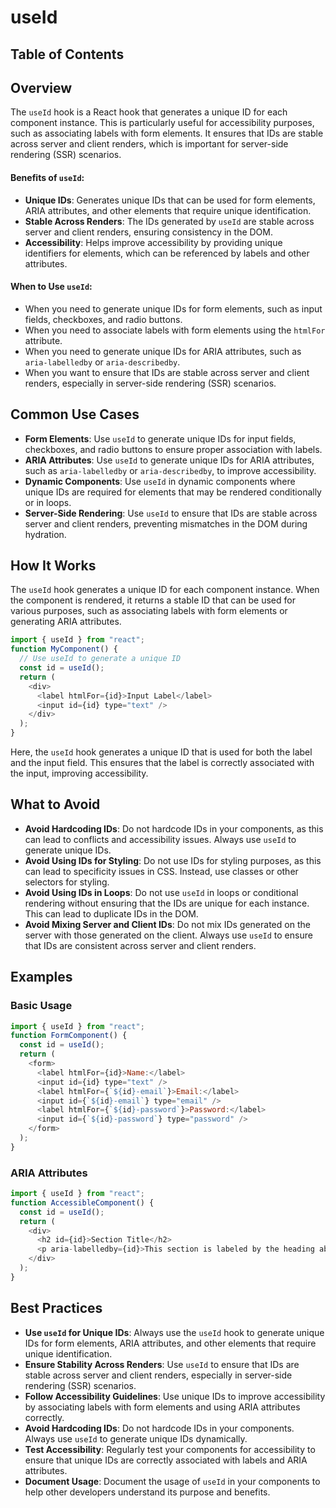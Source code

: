 
# useId

## Table of Contents

## Overview

The `useId` hook is a React hook that generates a unique ID for each component instance. This is particularly useful for accessibility purposes, such as associating labels with form elements.
It ensures that IDs are stable across server and client renders, which is important for server-side rendering (SSR) scenarios.

#### Benefits of `useId`:

- **Unique IDs**: Generates unique IDs that can be used for form elements, ARIA attributes, and other elements that require unique identification.
- **Stable Across Renders**: The IDs generated by `useId` are stable across server and client renders, ensuring consistency in the DOM.
- **Accessibility**: Helps improve accessibility by providing unique identifiers for elements, which can be referenced by labels and other attributes.

#### When to Use `useId`:

- When you need to generate unique IDs for form elements, such as input fields, checkboxes, and radio buttons.
- When you need to associate labels with form elements using the `htmlFor` attribute.
- When you need to generate unique IDs for ARIA attributes, such as `aria-labelledby` or `aria-describedby`.
- When you want to ensure that IDs are stable across server and client renders, especially in server-side rendering (SSR) scenarios.

## Common Use Cases

- **Form Elements**: Use `useId` to generate unique IDs for input fields, checkboxes, and radio buttons to ensure proper association with labels.
- **ARIA Attributes**: Use `useId` to generate unique IDs for ARIA attributes, such as `aria-labelledby` or `aria-describedby`, to improve accessibility.
- **Dynamic Components**: Use `useId` in dynamic components where unique IDs are required for elements that may be rendered conditionally or in loops.
- **Server-Side Rendering**: Use `useId` to ensure that IDs are stable across server and client renders, preventing mismatches in the DOM during hydration.

## How It Works

The `useId` hook generates a unique ID for each component instance. When the component is rendered, it returns a stable ID that can be used for various purposes, such as associating labels with form elements or generating ARIA attributes.

```javascript
import { useId } from "react";
function MyComponent() {
  // Use useId to generate a unique ID
  const id = useId();
  return (
    <div>
      <label htmlFor={id}>Input Label</label>
      <input id={id} type="text" />
    </div>
  );
}
```

Here, the `useId` hook generates a unique ID that is used for both the label and the input field. This ensures that the label is correctly associated with the input, improving accessibility.

## What to Avoid

- **Avoid Hardcoding IDs**: Do not hardcode IDs in your components, as this can lead to conflicts and accessibility issues. Always use `useId` to generate unique IDs.
- **Avoid Using IDs for Styling**: Do not use IDs for styling purposes, as this can lead to specificity issues in CSS. Instead, use classes or other selectors for styling.
- **Avoid Using IDs in Loops**: Do not use `useId` in loops or conditional rendering without ensuring that the IDs are unique for each instance. This can lead to duplicate IDs in the DOM.
- **Avoid Mixing Server and Client IDs**: Do not mix IDs generated on the server with those generated on the client. Always use `useId` to ensure that IDs are consistent across server and client renders.
  <BackToTop />

## Examples

### Basic Usage

```javascript
import { useId } from "react";
function FormComponent() {
  const id = useId();
  return (
    <form>
      <label htmlFor={id}>Name:</label>
      <input id={id} type="text" />
      <label htmlFor={`${id}-email`}>Email:</label>
      <input id={`${id}-email`} type="email" />
      <label htmlFor={`${id}-password`}>Password:</label>
      <input id={`${id}-password`} type="password" />
    </form>
  );
}
```

<BackToTop />

### ARIA Attributes

```javascript
import { useId } from "react";
function AccessibleComponent() {
  const id = useId();
  return (
    <div>
      <h2 id={id}>Section Title</h2>
      <p aria-labelledby={id}>This section is labeled by the heading above.</p>
    </div>
  );
}
```

<BackToTop />

## Best Practices

- **Use `useId` for Unique IDs**: Always use the `useId` hook to generate unique IDs for form elements, ARIA attributes, and other elements that require unique identification.
- **Ensure Stability Across Renders**: Use `useId` to ensure that IDs are stable across server and client renders, especially in server-side rendering (SSR) scenarios.
- **Follow Accessibility Guidelines**: Use unique IDs to improve accessibility by associating labels with form elements and using ARIA attributes correctly.
- **Avoid Hardcoding IDs**: Do not hardcode IDs in your components. Always use `useId` to generate unique IDs dynamically.
- **Test Accessibility**: Regularly test your components for accessibility to ensure that unique IDs are correctly associated with labels and ARIA attributes.
- **Document Usage**: Document the usage of `useId` in your components to help other developers understand its purpose and benefits.

<BackToTop />
